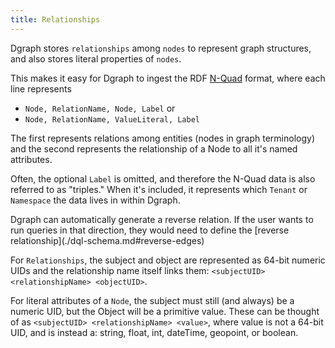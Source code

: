 ```yaml
---
title: Relationships
---
```


Dgraph stores `relationships` among `nodes` to represent graph structures, and
also stores literal properties of `nodes`.

This makes it easy for Dgraph to ingest the RDF
[N-Quad](https://www.w3.org/TR/n-quads/) format, where each line represents

- `Node, RelationName, Node, Label` or
- `Node, RelationName, ValueLiteral, Label`

The first represents relations among entities (nodes in graph terminology) and
the second represents the relationship of a Node to all it's named attributes.

Often, the optional `Label` is omitted, and therefore the N-Quad data is also
referred to as "triples." When it's included, it represents which `Tenant` or
`Namespace` the data lives in within Dgraph.

<Tip>
  Dgraph can automatically generate a reverse relation. If the user wants to run
  queries in that direction, they would need to define the [reverse
  relationship](./dql-schema.md#reverse-edges)
</Tip>

For `Relationships`, the subject and object are represented as 64-bit numeric
UIDs and the relationship name itself links them:
`<subjectUID> <relationshipName> <objectUID>`.

For literal attributes of a `Node`, the subject must still (and always) be a
numeric UID, but the Object will be a primitive value. These can be thought of
as `<subjectUID> <relationshipName> <value>`, where value is not a 64-bit UID,
and is instead a: string, float, int, dateTime, geopoint, or boolean.
